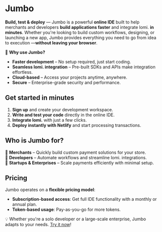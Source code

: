 # **Jumbo**

**Build, test & deploy** — Jumbo is a powerful **online IDE** built to help merchants and developers **build applications faster** and integrate lomi. **in minutes**. Whether you're looking to build custom workflows, designing, or launching a new app, Jumbo provides everything you need to go from idea to execution  —**without leaving your browser**.  

🚀 **Why use Jumbo?**
- **Faster development** – No setup required, just start coding.  
- **Seamless lomi. integration** – Pre-built SDKs and APIs make integration effortless.  
- **Cloud-based** – Access your projects anytime, anywhere.  
- **Secure** – Enterprise-grade security and performance.  

## **Get started in minutes**

1. **Sign up** and create your development workspace.  
2. **Write and test your code** directly in the online IDE.  
3. **Integrate lomi.** with just a few clicks.
4. **Deploy instantly with Netlify** and start processing transactions.  

## **Who is Jumbo for?**

🔹 **Merchants** – Quickly build custom payment solutions for your store.  
🔹 **Developers** – Automate workflows and streamline lomi. integrations.  
🔹 **Startups & Enterprises** – Scale payments efficiently with minimal setup.  

## **Pricing**

Jumbo operates on a **flexible pricing model**:  
- **Subscription-based access**: Get full IDE functionality with a monthly or annual plan.  
- **Token-based usage**: Pay-as-you-go for more tokens.

💡 Whether you're a solo developer or a large-scale enterprise, Jumbo adapts to your needs. [Try it now](https://jumbo.lomi.africa)! 
